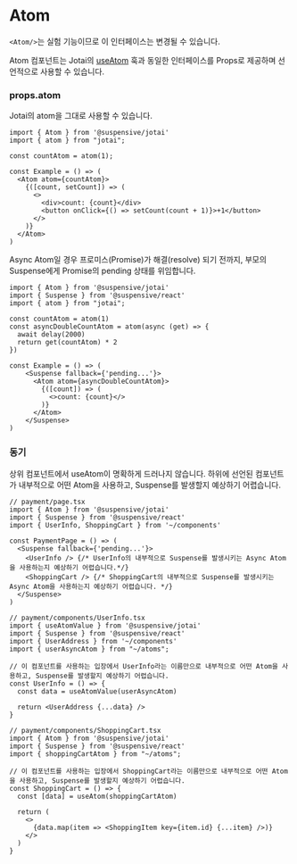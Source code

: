 
# Atom

<Callout type='experimental'>

`<Atom/>`는 실험 기능이므로 이 인터페이스는 변경될 수 있습니다.

</Callout>

Atom 컴포넌트는 Jotai의 [useAtom](https://jotai.org/docs/core/use-atom#useatom) 훅과 동일한 인터페이스를 Props로 제공하며 선언적으로 사용할 수 있습니다.

### props.atom

Jotai의 atom을 그대로 사용할 수 있습니다.

```tsx /Atom/
import { Atom } from '@suspensive/jotai'
import { atom } from "jotai";

const countAtom = atom(1);

const Example = () => (
  <Atom atom={countAtom}>
    {([count, setCount]) => (
      <>
        <div>count: {count}</div>
        <button onClick={() => setCount(count + 1)}>+1</button>
      </>
    )}
  </Atom>
)
```

Async Atom일 경우 프로미스(Promise)가 해결(resolve) 되기 전까지, 부모의 Suspense에게 Promise의 pending 상태를 위임합니다.

```tsx /Atom/
import { Atom } from '@suspensive/jotai'
import { Suspense } from '@suspensive/react'
import { atom } from "jotai";

const countAtom = atom(1)
const asyncDoubleCountAtom = atom(async (get) => {
  await delay(2000)
  return get(countAtom) * 2
})

const Example = () => (
    <Suspense fallback={'pending...'}>
      <Atom atom={asyncDoubleCountAtom}>
        {([count]) => (
          <>count: {count}</>
        )}
      </Atom>
    </Suspense>
)
```

### 동기

상위 컴포넌트에서 useAtom이 명확하게 드러나지 않습니다. 하위에 선언된 컴포넌트가 내부적으로 어떤 Atom을 사용하고, Suspense를 발생할지 예상하기 어렵습니다.

```tsx
// payment/page.tsx
import { Atom } from '@suspensive/jotai'
import { Suspense } from '@suspensive/react'
import { UserInfo, ShoppingCart } from '~/components'

const PaymentPage = () => (
  <Suspense fallback={'pending...'}>
    <UserInfo /> {/* UserInfo의 내부적으로 Suspense를 발생시키는 Async Atom을 사용하는지 예상하기 어렵습니다.*/}
    <ShoppingCart /> {/* ShoppingCart의 내부적으로 Suspense를 발생시키는 Async Atom을 사용하는지 예상하기 어렵습니다. */}
  </Suspense>
)
```

```tsx
// payment/components/UserInfo.tsx
import { useAtomValue } from '@suspensive/jotai'
import { Suspense } from '@suspensive/react'
import { UserAddress } from '~/components'
import { userAsyncAtom } from "~/atoms";

// 이 컴포넌트를 사용하는 입장에서 UserInfo라는 이름만으로 내부적으로 어떤 Atom을 사용하고, Suspense를 발생할지 예상하기 어렵습니다.
const UserInfo = () => {
  const data = useAtomValue(userAsyncAtom)

  return <UserAddress {...data} />
}
```

```tsx
// payment/components/ShoppingCart.tsx
import { Atom } from '@suspensive/jotai'
import { Suspense } from '@suspensive/react'
import { shoppingCartAtom } from "~/atoms";

// 이 컴포넌트를 사용하는 입장에서 ShoppingCart라는 이름만으로 내부적으로 어떤 Atom을 사용하고, Suspense를 발생할지 예상하기 어렵습니다.
const ShoppingCart = () => {
  const [data] = useAtom(shoppingCartAtom)

  return (
    <>
      {data.map(item => <ShoppingItem key={item.id} {...item} />)}
    </>
  )
}
```
